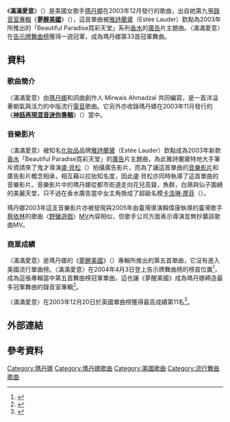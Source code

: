 {{noteTA
|1=zh-cn:麦当娜; zh-hk:麥當娜; zh-tw:瑪丹娜;
|G1=Show
}}
{{Infobox single
| Name        = 滿滿愛意<br />Love Profusion
| Cover       = 
| Artist      = [[瑪丹娜|瑪丹娜]]
| Album       = [[梦醒美国|梦醒美国]]
| B-side      = {{flat list|
* "Nothing Fails"
* "Nobody Knows Me"}}
| Released    = 2003年12月8日
| Format      = [[CD|CD]]， [[黑膠唱片|黑膠唱片]]
| Recorded    = 2002年，[[倫敦|倫敦]]
| Genre       = {{flatlist|
*[[電子音樂|電子音樂]]
*[[民俗音樂|民謠]]}}
| Length      = 3:37
| Label       = {{flat list|
* Maverick
* [[華納兄弟|華納兄弟]]}}
| Writer      = {{flat list|
* 瑪丹娜
* Mirwais Ahmadzaï}}
| Producer    = {{flat list|
* 瑪丹娜
* Mirwais Ahmadzaï}}
| Last single = "[[Nothing_Fails|Nothing Fails]]"<br>(2003)
| This single = "'''Love Profusion'''"<br>(2003)
| Next single = "[[Hung_Up|Hung Up]]"<br>(2005)
}}
《'''滿滿愛意'''》（{{lang-en|'''Love Profusion'''}}）是美國女歌手[[瑪丹娜|瑪丹娜]]在2003年12月發行的歌曲，出自她第九張[[錄音室專輯|錄音室專輯]]《'''[[American_Life|夢醒美國]]'''》（{{lang-en|'''American Life'''}}），這首單曲被[[雅詩蘭黛|雅詩蘭黛]]（Estée Lauder）欽點為2003年所推出的「Beautiful Paradise霓彩天堂」系列[[香水|香水]]的[[廣告|廣告]]片主題曲。〈滿滿愛意〉在[[告示牌舞曲排行榜|告示牌舞曲榜]]獲得一週冠軍，成為瑪丹娜第33首冠軍舞曲。

== 資料 ==
=== 歌曲簡介 ===
〈滿滿愛意〉由[[瑪丹娜|瑪丹娜]]和詞曲創作人 Mirwais Ahmadzaï 共同編寫，是一首洋溢著朝氣與活力的中版流行[[電音|電音]]歌曲。它另外亦收錄瑪丹娜在2003年11月發行的《'''[[Remixed_&_Revisited|神話再現混音迷你專輯]]'''》（{{lang-en|'''Remixed & Revisited'''}}）當中。

=== 音樂影片 ===
〈滿滿愛意〉被知名[[化妝品|化妝品]]品牌[[雅詩蘭黛|雅詩蘭黛]]（Estée Lauder）欽點成為2003年新款[[香水|香水]]「Beautiful Paradise霓彩天堂」的[[廣告|廣告]]片主題曲，為此雅詩蘭黛特地大手筆斥資請來了鬼才導演[[盧·貝松|盧·貝松]]（{{lang-en| Luc Besson }}）拍攝廣告影片，而為了讓這首單曲的[[音樂影片|音樂影片]]和廣告影片概念相承，相互藉以拉抬知名度，因此盧·貝松亦同時執導了這首單曲的音樂影片。音樂影片中的瑪丹娜從都市街道走向花兒高聳，魚群，白鴿與仙子圍繞的美麗天堂，只不過在香水廣告當中女主角換成了超級名模[[嘉露蓮·梅菲|卡洛琳·摩菲]]（{{lang-en|Carolyn Murphy}}）。

瑪丹娜2003年這支音樂影片亦被發現與2005年由臺灣導演賴偉康執導的臺灣歌手[[蔡依林|蔡依林]]的歌曲〈[[野蠻遊戲|野蠻遊戲]]〉[[MV|MV]]內容相似，但歌手公司方面表示導演並無抄襲該歌曲MV。

=== 商業成績 ===
〈滿滿愛意〉是瑪丹娜的《[[American_Life|夢醒美國]]》（{{lang-en|American Life}}）專輯所推出的第五首單曲，它沒有進入美國流行單曲榜。〈滿滿愛意〉在2004年4月3日登上告示牌舞曲榜的榜首位置<ref>{{Cite web |url=http://www.billboard.com/charts/dance-club-play-songs/2004-04-03 |title=2004-04-03告示牌舞曲榜 |access-date=2015-02-23 |archive-date=2020-09-22 |archive-url=https://web.archive.org/web/20200922160619/https://www.billboard.com/charts/dance-club-play-songs/2004-04-03 |dead-url=no }}</ref>，成為這張專輯當中第五首舞曲榜冠軍單曲，這也讓《夢醒美國》成為瑪丹娜締造最多冠軍舞曲的錄音室專輯<ref>{{Cite web |url=http://www.billboard.com/artist/308786/madonna/chart?page=1&f=359 |title=美國告示牌官網瑪丹娜舞曲榜資料庫 |access-date=2015-02-23 |archive-date=2015-09-08 |archive-url=https://web.archive.org/web/20150908010549/http://www.billboard.com/artist/308786/madonna/chart?page=1&f=359 |dead-url=no }}</ref>。

〈滿滿愛意〉在2003年12月20日於英國單曲榜獲得最高成績第11名<ref>{{Cite web |url=http://www.officialcharts.com/Artist/28948/MADONNA/ |title=英國官方排行榜瑪丹娜資料庫 |accessdate=2015-02-23 |archive-date=2018-03-18 |archive-url=https://web.archive.org/web/20180318212925/http://www.officialcharts.com/artist/28948/madonna/ |dead-url=no }}</ref>。

== 外部連結 ==
{{瑪丹娜}}
{{瑪丹娜歌曲}}

== 參考資料 ==
{{DEFAULTSORT:Love Profusion}}
[[Category:瑪丹娜|Category:瑪丹娜]]
[[Category:瑪丹娜歌曲|Category:瑪丹娜歌曲]]
[[Category:美國歌曲|Category:美國歌曲]]
[[Category:流行舞曲歌曲|Category:流行舞曲歌曲]]